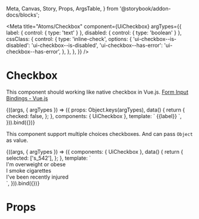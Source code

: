   Meta, Canvas, Story, Props, ArgsTable,
} from '@storybook/addon-docs/blocks';

<Meta
  title="Atoms/Checkbox"
  component={UiCheckbox}
  argTypes={{
    label: { control: { type: 'text' } },
    disabled: { control: { type: 'boolean' } },
    cssClass: {
      control: {
        type: 'inline-check',
        options: {
          'ui-checkbox--is-disabled': 'ui-checkbox--is-disabled',
          'ui-checkbox--has-error': 'ui-checkbox--has-error',
        },
      },
    },
  }}
/>

# Checkbox

This component should working like native checkbox in Vue.js. [Form Input Bindings - Vue.js](https://vuejs.org/v2/guide/forms.html#Checkbox)

<Canvas>
  <Story
    name="Common"
    args={{
      label: 'I read and accept Terms of Service and Privacy Policy',
      disabled: false,
      id: 'agreement',
    }}
  >
    {((args, { argTypes }) => ({
      props: Object.keys(argTypes),
      data() {
        return {
          checked: false,
        };
      },
      components: { UiCheckbox },
      template: `<UiCheckbox
        v-model="checked"
        :id="id"
        :disabled="disabled"
        :class="cssClass"
      >
        {{label}}
      </UiCheckbox>`,
    })).bind({})}
  </Story>
</Canvas>

<ArgsTable story='Common' />

This component support multiple choices checkboxes. And can pass `Object` as value.

<Canvas>
  <Story
    name="Multiple checkboxes"
  >
    {((args, { argTypes }) => ({
      components: { UiCheckbox },
      data() {
        return {
          selected: ['s_542'],
        };
      },
      template: `<div style="display: grid">
        <UiCheckbox v-model="selected" value="s_542">I'm overweight or obese</UiCheckbox>
        <UiCheckbox v-model="selected" value="s_22">I smoke cigarettes</UiCheckbox>
        <UiCheckbox v-model="selected" :value="{id: 's_1190', priority: 'high'}">I've been recently injured</UiCheckbox>
      </div>`,
    })).bind({})}
  </Story>
</Canvas>

# Props

<Props of={UiCheckbox} />
